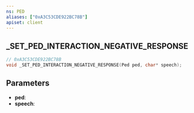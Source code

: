 ```yaml
---
ns: PED
aliases: ["0xA3C53CDE922BC78B"]
apiset: client
---
```

## _SET_PED_INTERACTION_NEGATIVE_RESPONSE

```c
// 0xA3C53CDE922BC78B
void _SET_PED_INTERACTION_NEGATIVE_RESPONSE(Ped ped, char* speech);
```


## Parameters
* **ped**:
* **speech**: